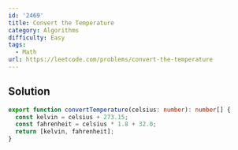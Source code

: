 ```yaml
---
id: '2469'
title: Convert the Temperature
category: Algorithms
difficulty: Easy
tags:
  - Math
url: https://leetcode.com/problems/convert-the-temperature
---
```


## Solution

```typescript filename="solution.ts" copy
export function convertTemperature(celsius: number): number[] {
  const kelvin = celsius + 273.15;
  const fahrenheit = celsius * 1.8 + 32.0;
  return [kelvin, fahrenheit];
}
```
